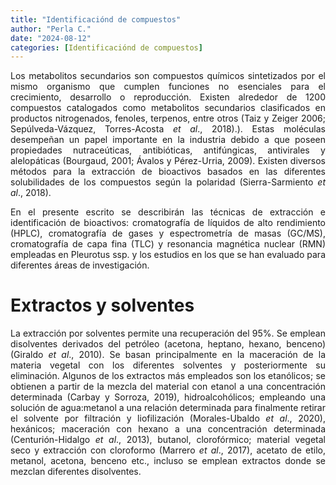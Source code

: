 ```yaml
---
title: "Identificaciónd de compuestos"
author: "Perla C."
date: "2024-08-12"
categories: [Identificaciónd de compuestos]
---
```


::: {style="text-align:justify"} 
Los metabolitos secundarios son compuestos químicos sintetizados por el mismo organismo que cumplen funciones no esenciales para el crecimiento, desarrollo o reproducción. Existen alrededor de 1200 compuestos catalogados como metabolitos secundarios clasificados en productos nitrogenados, fenoles, terpenos, entre otros (Taiz y Zeiger 2006; Sepúlveda-Vázquez, Torres-Acosta _et al_., 2018).). Estas moléculas desempeñan un papel importante en la industria debido a que poseen propiedades nutraceúticas, antibióticas, antifúngicas, antivirales y alelopáticas (Bourgaud, 2001; Ávalos y Pérez-Urria, 2009). Existen diversos métodos para la extracción de bioactivos basados en las diferentes solubilidades de los compuestos según la polaridad (Sierra-Sarmiento _et al_., 2018). 

En el presente escrito se describirán las técnicas de extracción e identificación de bioactivos: cromatografía de líquidos de alto rendimiento (HPLC), cromatografía de gases y espectrometría de masas (GC/MS), cromatografía de capa fina (TLC) y resonancia magnética nuclear (RMN) empleadas en Pleurotus ssp. y los estudios en los que se han evaluado para diferentes áreas de investigación.


# Extractos y solventes 

La extracción por solventes permite una recuperación del 95%. Se emplean disolventes derivados del petróleo (acetona, heptano, hexano, benceno) (Giraldo _et al_., 2010). Se basan principalmente en la maceración de la materia vegetal con los diferentes solventes y posteriormente su eliminación. Algunos de los extractos más empleados son los etanólicos; se obtienen a partir de la mezcla del material con etanol a una concentración determinada (Carbay y Sorroza, 2019), hidroalcohólicos; empleando una solución de agua:metanol a una relación determinada para finalmente retirar el solvente por filtración y liofilización (Morales-Ubaldo _et al_., 2020), hexánicos; maceración con hexano a una concentración determinada (Centurión-Hidalgo _et al_., 2013), butanol, clorofórmico; material vegetal seco y extracción con cloroformo (Marrero _et al_., 2017), acetato de etilo, metanol, acetona, benceno etc., incluso se emplean extractos donde se mezclan diferentes disolventes. 
::: 

